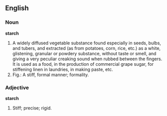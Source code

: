 ==English==

===Noun===

'''starch'''

#A widely diffused vegetable substance found especially in seeds, bulbs, and tubers, and extracted (as from potatoes, corn, rice, etc.) as a white, glistening, granular or powdery substance, without taste or smell, and giving a very peculiar creaking sound when rubbed between the fingers. It is used as a food, in the production of commercial grape sugar, for stiffening linen in laundries, in making paste, etc.
#Fig.: A stiff, formal manner; formality.

===Adjective===

'''starch'''

#Stiff; precise; rigid.